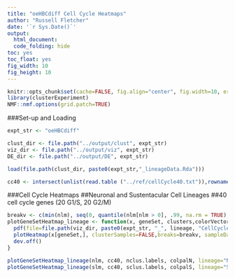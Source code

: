 ```yaml
---
title: "oeHBCdiff Cell Cycle Heatmaps"
author: "Russell Fletcher"
date: '`r Sys.Date()`'
output:
  html_document:
  code_folding: hide
toc: yes
toc_float: yes
fig_width: 10
fig_height: 10
---
```

  
```r
knitr::opts_chunk$set(cache=FALSE, fig.align="center", fig.width=10, error=TRUE,message=TRUE, echo=TRUE, warning=TRUE,results="markup")
library(clusterExperiment)
NMF::nmf.options(grid.patch=TRUE)
```

###Set-up and Loading
``` r

expt_str <- "oeHBCdiff"

clust_dir <- file.path("../output/clust", expt_str)
viz_dir <- file.path("../output/viz", expt_str)
DE_dir <- file.path("../output/DE", expt_str)

load(file.path(clust_dir, paste0(expt_str,"_lineageData.Rda")))

cc40 <- intersect(unlist(read.table ("../ref/cellCycle40.txt")),rownames(nlm))

```

###Cell Cycle Heatmaps
##Neuronal and Sustentacular Cell Lineages
##40 cell cycle genes (20 G1/S, 20 G2/M)
```r
breakv <- c(min(nlm), seq(0, quantile(nlm[nlm > 0], .99, na.rm = TRUE), length = 50), max(nlm))
plotGeneSetHeatmap_lineage <- function(x, geneSet, clusters,colorVector, lineage, label) {
  pdf(file=file.path(viz_dir, paste0(expt_str, "_", lineage, "CellCycle.pdf")), width=11, height=8.5)
  plotHeatmap(x[geneSet,], clusterSamples=FALSE,breaks=breakv, sampleData=data.frame(clusters=clusters), clusterLegend=list(clusters=colorVector),main=paste(label, "Lineage by Pseudotime",sep=" "))
  dev.off()
}

plotGeneSetHeatmap_lineage(nlm, cc40, nclus.labels, colpalN, lineage="Neuronal", label="Cell Cycle, Neuronal Lineage")
plotGeneSetHeatmap_lineage(slm, cc40, sclus.labels, colpalS, lineage="Sus",label="Cell Cycle, Sustentacular Lineage")

```